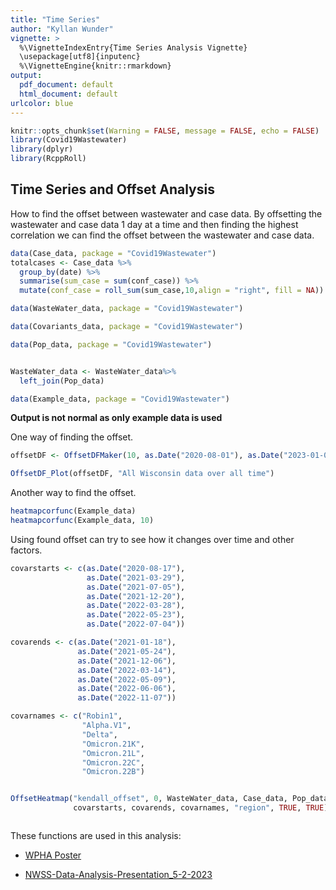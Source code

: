 ```yaml
---
title: "Time Series"
author: "Kyllan Wunder"
vignette: >
  %\VignetteIndexEntry{Time Series Analysis Vignette}
  \usepackage[utf8]{inputenc}
  %\VignetteEngine{knitr::rmarkdown}
output:
  pdf_document: default
  html_document: default
urlcolor: blue
---
```


```r
knitr::opts_chunk$set(Warning = FALSE, message = FALSE, echo = FALSE)
library(Covid19Wastewater)
library(dplyr)
library(RcppRoll)
```


## Time Series and Offset Analysis

How to find the offset between wastewater and case data. By offsetting the wastewater and case data 1 day at a time and then finding the highest correlation we can find the offset between the wastewater and case data.


```r
data(Case_data, package = "Covid19Wastewater")
totalcases <- Case_data %>% 
  group_by(date) %>% 
  summarise(sum_case = sum(conf_case)) %>% 
  mutate(conf_case = roll_sum(sum_case,10,align = "right", fill = NA))

data(WasteWater_data, package = "Covid19Wastewater")

data(Covariants_data, package = "Covid19Wastewater")

data(Pop_data, package = "Covid19Wastewater")


WasteWater_data <- WasteWater_data%>%
  left_join(Pop_data)

data(Example_data, package = "Covid19Wastewater")
```

**Output is not normal as only example data is used**



One way of finding the offset.

```r
offsetDF <- OffsetDFMaker(10, as.Date("2020-08-01"), as.Date("2023-01-01"), Case_data, WasteWater_data)

OffsetDF_Plot(offsetDF, "All Wisconsin data over all time")
```

Another way to find the offset.

```r
heatmapcorfunc(Example_data)
heatmapcorfunc(Example_data, 10)
```

Using found offset can try to see how it changes over time and other factors.

```r
covarstarts <- c(as.Date("2020-08-17"),
                 as.Date("2021-03-29"),
                 as.Date("2021-07-05"),
                 as.Date("2021-12-20"),
                 as.Date("2022-03-28"),
                 as.Date("2022-05-23"),
                 as.Date("2022-07-04"))

covarends <- c(as.Date("2021-01-18"),
               as.Date("2021-05-24"),
               as.Date("2021-12-06"),
               as.Date("2022-03-14"),
               as.Date("2022-05-09"),
               as.Date("2022-06-06"),
               as.Date("2022-11-07"))

covarnames <- c("Robin1",
                "Alpha.V1",
                "Delta",
                "Omicron.21K",
                "Omicron.21L",
                "Omicron.22C",
                "Omicron.22B")


OffsetHeatmap("kendall_offset", 0, WasteWater_data, Case_data, Pop_data,
              covarstarts, covarends, covarnames, "region", TRUE, TRUE)


```


```r
  
 

```

These functions are used in this analysis:

 - [WPHA Poster](https://github.com/UW-Madison-DSI/Covid19-Wastewater-Analysis/blob/main/conclusions/WPHA-Poster/WPHA-Poster.pdf)
 
 - [NWSS-Data-Analysis-Presentation_5-2-2023](https://github.com/UW-Madison-DSI/Covid19-Wastewater-Analysis/blob/main/conclusions/NWSS-Data-Analysis-Presentation_5-2-2023/5-2_DHS-presentation.pdf)
 